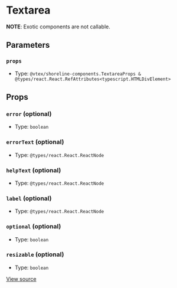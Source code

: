 # Textarea

**NOTE**: Exotic components are not callable.

## Parameters

### `props`

- Type: `@vtex/shoreline-components.TextareaProps & @types/react.React.RefAttributes<typescript.HTMLDivElement>`

## Props

### `error` (optional)

- Type: `boolean`

### `errorText` (optional)

- Type: `@types/react.React.ReactNode`

### `helpText` (optional)

- Type: `@types/react.React.ReactNode`

### `label` (optional)

- Type: `@types/react.React.ReactNode`

### `optional` (optional)

- Type: `boolean`

### `resizable` (optional)

- Type: `boolean`

[View source](https://github.com/vtex/shoreline/blob/4b310ee4d/packages/components/src/textarea/textarea.tsx#L10)
